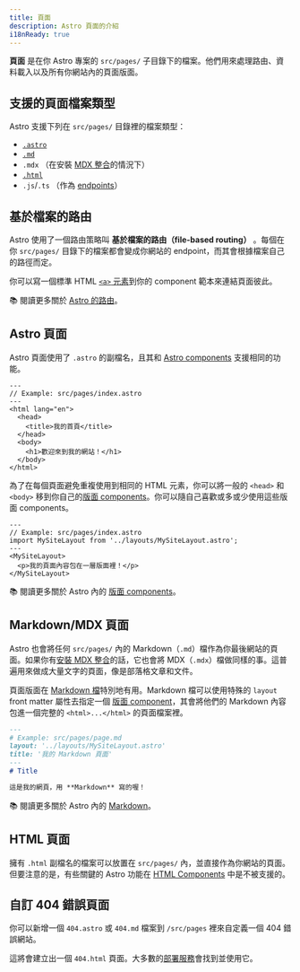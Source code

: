 ```yaml
---
title: 頁面
description: Astro 頁面的介紹
i18nReady: true
---
```


**頁面** 是在你 Astro 專案的 `src/pages/` 子目錄下的檔案。他們用來處理路由、資料載入以及所有你網站內的頁面版面。

## 支援的頁面檔案類型

Astro 支援下列在 `src/pages/` 目錄裡的檔案類型：
- [`.astro`](#astro-頁面)
- [`.md`](#markdownmdx-頁面)
-  `.mdx` （在安裝 [MDX 整合](/zh-tw/guides/integrations-guide/mdx/#installation)的情況下）
- [`.html`](#html-頁面)
- `.js`/`.ts` （作為 [endpoints](/zh-tw/core-concepts/endpoints/)）

## 基於檔案的路由

Astro 使用了一個路由策略叫 **基於檔案的路由（file-based routing）** 。每個在你 `src/pages/` 目錄下的檔案都會變成你網站的 endpoint，而其會根據檔案自己的路徑而定。

你可以寫一個標準 HTML [`<a>` 元素](https://developer.mozilla.org/en-US/docs/Web/HTML/Element/a)到你的 component 範本來連結頁面彼此。

📚 閱讀更多關於 [Astro 的路由](/zh-tw/core-concepts/routing/)。

## Astro 頁面

Astro 頁面使用了 `.astro` 的副檔名，且其和 [Astro components](/zh-tw/core-concepts/astro-components/) 支援相同的功能。

```astro
---
// Example: src/pages/index.astro
---
<html lang="en">
  <head>
    <title>我的首頁</title>
  </head>
  <body>
    <h1>歡迎來到我的網站！</h1>
  </body>
</html>
```

為了在每個頁面避免重複使用到相同的 HTML 元素，你可以將一般的 `<head>` 和 `<body>` 移到你自己的[版面 components](/zh-tw/core-concepts/layouts/)。你可以隨自己喜歡或多或少使用這些版面 components。

```astro {3} /</?MySiteLayout>/
---
// Example: src/pages/index.astro
import MySiteLayout from '../layouts/MySiteLayout.astro';
---
<MySiteLayout>
  <p>我的頁面內容包在一層版面裡！</p>
</MySiteLayout>
```

📚 閱讀更多關於 Astro 內的 [版面 components](/zh-tw/core-concepts/layouts/)。

## Markdown/MDX 頁面

Astro 也會將任何 `src/pages/` 內的 Markdown（`.md`）檔作為你最後網站的頁面。如果你有[安裝 MDX 整合](/zh-tw/guides/integrations-guide/mdx/#installation)的話，它也會將 MDX（`.mdx`）檔做同樣的事。這普遍用來做成大量文字的頁面，像是部落格文章和文件。

頁面版面在 [Markdown 檔](#markdownmdx-頁面)特別地有用。Markdown 檔可以使用特殊的 `layout` front matter 屬性去指定一個 [版面 component](/zh-tw/core-concepts/layouts/)，其會將他們的 Markdown 內容包進一個完整的 `<html>...</html>` 的頁面檔案裡。

```md {3}
---
# Example: src/pages/page.md
layout: '../layouts/MySiteLayout.astro'
title: '我的 Markdown 頁面'
---
# Title

這是我的網頁，用 **Markdown** 寫的喔！
```

📚 閱讀更多關於 Astro 內的 [Markdown](/zh-tw/guides/markdown-content/)。

## HTML 頁面

擁有 `.html` 副檔名的檔案可以放置在 `src/pages/` 內，並直接作為你網站的頁面。但要注意的是，有些關鍵的 Astro 功能在 [HTML Components](/zh-tw/core-concepts/astro-components/#html-components) 中是不被支援的。

## 自訂 404 錯誤頁面

你可以新增一個 `404.astro` 或 `404.md` 檔案到 `/src/pages` 裡來自定義一個 404 錯誤網站。

這將會建立出一個 `404.html` 頁面。大多數的[部署服務](/zh-tw/guides/deploy/)會找到並使用它。

